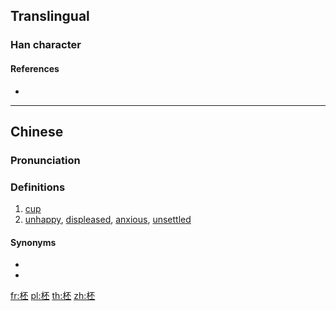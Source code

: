 {{character info/new}}
==Translingual==

===Han character===
{{Han char|rn=75|rad=木|as=05|sn=9|four=41919|canj=DMFM|ids=⿰木丕}}

====References====
* {{Han ref|kx=0521.110|dkj=14669|hdz=21180.010|uh=67F8|ud=26616|bh=CF42|bd=53058}}

----

==Chinese==
{{zh-forms}}

===Pronunciation===
{{zh-pron
|m=pēi
|c=pui1
|mc=
|oc=
|ma=
|cat=n,a
}}

===Definitions===
{{zh-hanzi}}

# [[cup]]
# [[unhappy]], [[displeased]], [[anxious]], [[unsettled]]

====Synonyms====
* {{l|zh|杯}}
* {{l|zh|桮}}

[[fr:柸]]
[[pl:柸]]
[[th:柸]]
[[zh:柸]]
